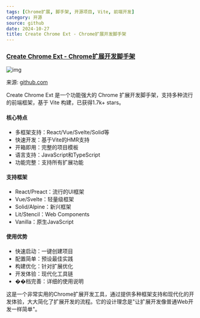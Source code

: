 ```yaml
---
tags: [Chrome扩展, 脚手架, 开源项目, Vite, 前端开发]
category: 开源
source: github
date: 2024-10-27
title: Create Chrome Ext - Chrome扩展开发脚手架
---
```


### [Create Chrome Ext - Chrome扩展开发脚手架](https://github.com/guocaoyi/create-chrome-ext)

![img](https://img.mengpeng.tech/i/2024/12/06/675293a058d85.webp)

来源: [github.com](https://github.com/guocaoyi/create-chrome-ext)

Create Chrome Ext 是一个功能强大的 Chrome 扩展开发脚手架，支持多种流行的前端框架，基于 Vite 构建，已获得1.7k+ stars。

#### 核心特点
- 多框架支持：React/Vue/Svelte/Solid等
- 快速开发：基于Vite的HMR支持
- 开箱即用：完整的项目模板
- 语言支持：JavaScript和TypeScript
- 功能完整：支持所有扩展功能

#### 支持框架
- React/Preact：流行的UI框架
- Vue/Svelte：轻量级框架
- Solid/Alpine：新兴框架
- Lit/Stencil：Web Components
- Vanilla：原生JavaScript

#### 使用优势
- 快速启动：一键创建项目
- 配置简单：预设最佳实践
- 构建优化：针对扩展优化
- 开发体验：现代化工具链
- ��档完善：详细的使用说明

这是一个非常实用的Chrome扩展开发工具，通过提供多种框架支持和现代化的开发体验，大大简化了扩展开发的流程。它的设计理念是"让扩展开发像普通Web开发一样简单"。 